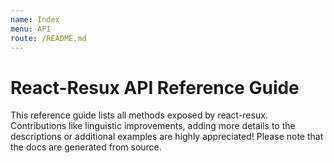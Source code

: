 ```yaml
---
name: Index
menu: API
route: /README.md
---
```


# React-Resux API Reference Guide

This reference guide lists all methods exposed by react-resux. Contributions like linguistic improvements, adding
more details to the descriptions or additional examples are highly appreciated! Please note that the docs are
generated from source.
